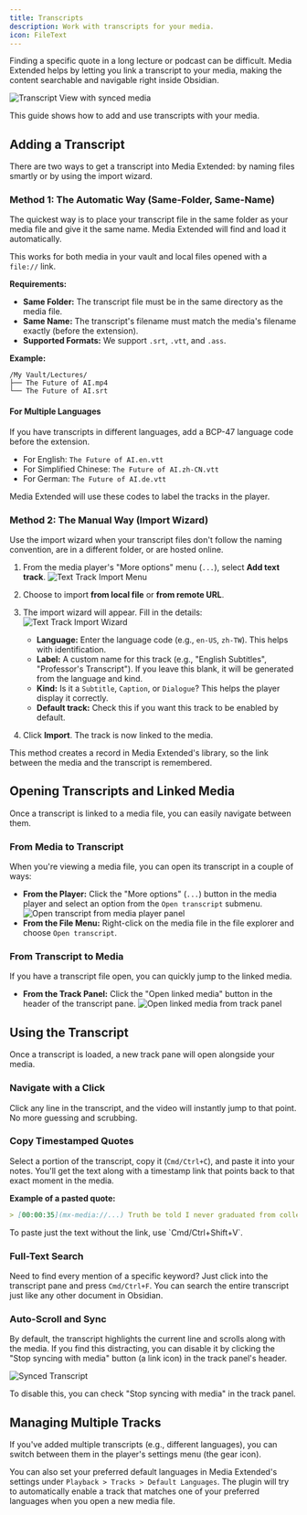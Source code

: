 ```yaml
---
title: Transcripts
description: Work with transcripts for your media.
icon: FileText
---
```


Finding a specific quote in a long lecture or podcast can be difficult. Media Extended helps by letting you link a transcript to your media, making the content searchable and navigable right inside Obsidian.

![Transcript View with synced media](./copy-timestamped-quote.png)

This guide shows how to add and use transcripts with your media.

## Adding a Transcript

There are two ways to get a transcript into Media Extended: by naming files smartly or by using the import wizard.

### Method 1: The Automatic Way (Same-Folder, Same-Name)

The quickest way is to place your transcript file in the same folder as your media file and give it the same name. Media Extended will find and load it automatically.

This works for both media in your vault and local files opened with a `file://` link.

**Requirements:**

- **Same Folder:** The transcript file must be in the same directory as the media file.
- **Same Name:** The transcript's filename must match the media's filename exactly (before the extension).
- **Supported Formats:** We support `.srt`, `.vtt`, and `.ass`.

**Example:**

```
/My Vault/Lectures/
├── The Future of AI.mp4
└── The Future of AI.srt
```

#### For Multiple Languages

If you have transcripts in different languages, add a BCP-47 language code before the extension.

- For English: `The Future of AI.en.vtt`
- For Simplified Chinese: `The Future of AI.zh-CN.vtt`
- For German: `The Future of AI.de.vtt`

Media Extended will use these codes to label the tracks in the player.

### Method 2: The Manual Way (Import Wizard)

Use the import wizard when your transcript files don't follow the naming convention, are in a different folder, or are hosted online.

1.  From the media player's "More options" menu (`...`), select **Add text track**.
    ![Text Track Import Menu](./text-track-import-menu.png)

2.  Choose to import **from local file** or **from remote URL**.

3.  The import wizard will appear. Fill in the details:
    ![Text Track Import Wizard](./text-track-import-wizard.png)
    - **Language:** Enter the language code (e.g., `en-US`, `zh-TW`). This helps with identification.
    - **Label:** A custom name for this track (e.g., "English Subtitles", "Professor's Transcript"). If you leave this blank, it will be generated from the language and kind.
    - **Kind:** Is it a `Subtitle`, `Caption`, or `Dialogue`? This helps the player display it correctly.
    - **Default track:** Check this if you want this track to be enabled by default.

4.  Click **Import**. The track is now linked to the media.

This method creates a record in Media Extended's library, so the link between the media and the transcript is remembered.

## Opening Transcripts and Linked Media

Once a transcript is linked to a media file, you can easily navigate between them.

### From Media to Transcript

When you're viewing a media file, you can open its transcript in a couple of ways:

- **From the Player:** Click the "More options" (`...`) button in the media player and select an option from the `Open transcript` submenu.
  ![Open transcript from media player panel](./open-transcript.png)
- **From the File Menu:** Right-click on the media file in the file explorer and choose `Open transcript`.

### From Transcript to Media

If you have a transcript file open, you can quickly jump to the linked media.

- **From the Track Panel:** Click the "Open linked media" button in the header of the transcript pane.
  ![Open linked media from track panel](./open-linked-media.png)

## Using the Transcript

Once a transcript is loaded, a new track pane will open alongside your media.

### Navigate with a Click

Click any line in the transcript, and the video will instantly jump to that point. No more guessing and scrubbing.

### Copy Timestamped Quotes

Select a portion of the transcript, copy it (`Cmd/Ctrl+C`), and paste it into your notes. You'll get the text along with a timestamp link that points back to that exact moment in the media.

**Example of a pasted quote:**

```md
> [00:00:35](mx-media://...) Truth be told I never graduated from college
```

<Callout type="info">
To paste just the text without the link, use `Cmd/Ctrl+Shift+V`.
</Callout>

### Full-Text Search

Need to find every mention of a specific keyword? Just click into the transcript pane and press `Cmd/Ctrl+F`. You can search the entire transcript just like any other document in Obsidian.

### Auto-Scroll and Sync

By default, the transcript highlights the current line and scrolls along with the media. If you find this distracting, you can disable it by clicking the "Stop syncing with media" button (a link icon) in the track panel's header.

![Synced Transcript](./synced-transcript.png)

<Callout type="info">
To disable this, you can check "Stop syncing with media" in the track panel.
</Callout>

## Managing Multiple Tracks

If you've added multiple transcripts (e.g., different languages), you can switch between them in the player's settings menu (the gear icon).

You can also set your preferred default languages in Media Extended's settings under `Playback > Tracks > Default Languages`. The plugin will try to automatically enable a track that matches one of your preferred languages when you open a new media file.

